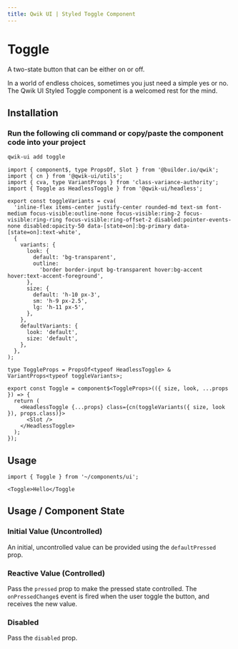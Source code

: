 ```yaml
---
title: Qwik UI | Styled Toggle Component
---
```



<StatusBanner status={statusByComponent.styled.ToggleGroup} />

# Toggle

A two-state button that can be either on or off.

<Showcase name="hero" />

In a world of endless choices, sometimes you just need a simple yes or no. The Qwik UI Styled Toggle component is a welcomed rest for the mind.

## Installation

### Run the following cli command or copy/paste the component code into your project

```sh
qwik-ui add toggle
```

```tsx
import { component$, type PropsOf, Slot } from '@builder.io/qwik';
import { cn } from '@qwik-ui/utils';
import { cva, type VariantProps } from 'class-variance-authority';
import { Toggle as HeadlessToggle } from '@qwik-ui/headless';

export const toggleVariants = cva(
  'inline-flex items-center justify-center rounded-md text-sm font-medium focus-visible:outline-none focus-visible:ring-2 focus-visible:ring-ring focus-visible:ring-offset-2 disabled:pointer-events-none disabled:opacity-50 data-[state=on]:bg-primary data-[state=on]:text-white',
  {
    variants: {
      look: {
        default: 'bg-transparent',
        outline:
          'border border-input bg-transparent hover:bg-accent hover:text-accent-foreground',
      },
      size: {
        default: 'h-10 px-3',
        sm: 'h-9 px-2.5',
        lg: 'h-11 px-5',
      },
    },
    defaultVariants: {
      look: 'default',
      size: 'default',
    },
  },
);

type ToggleProps = PropsOf<typeof HeadlessToggle> & VariantProps<typeof toggleVariants>;

export const Toggle = component$<ToggleProps>(({ size, look, ...props }) => {
  return (
    <HeadlessToggle {...props} class={cn(toggleVariants({ size, look }), props.class)}>
      <Slot />
    </HeadlessToggle>
  );
});
```

## Usage

```tsx
import { Toggle } from '~/components/ui';
```

```tsx
<Toggle>Hello</Toggle
```

## Usage / Component State

### Initial Value (Uncontrolled)

An initial, uncontrolled value can be provided using the `defaultPressed` prop.

<Showcase name="defaultPressed" />

### Reactive Value (Controlled)

Pass the `pressed` prop to make the pressed state controlled.
The `onPressedChange$` event is fired when the user toggle the button, and receives the new value.

<Showcase name="pressed" />

### Disabled

Pass the `disabled` prop.

<Showcase name="disabled" />
